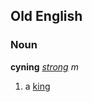 ==Old English==
===Noun===
'''cyning''' ''[[Wiktionary Appendix:Old English strong declension|strong]] m''

#a [[king]]